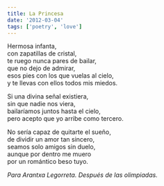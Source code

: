 ```yaml
---
title: La Princesa
date: '2012-03-04'
tags: ['poetry', 'love']
---
```


<div className="italic">
Hermosa infanta,<br/>
con zapatillas de cristal,<br/>
te ruego nunca pares de bailar,<br/>
que no dejo de admirar,<br/>
esos pies con los que vuelas al cielo,<br/>
y te llevas con ellos todos mis miedos.<br/>

Si una divina señal existiera,<br/>
sin que nadie nos viera,<br/>
bailaríamos juntos hasta el cielo,<br/>
pero acepto que yo arribe como tercero.<br/>

No sería capaz de quitarte el sueño,<br/>
de dividir un amor tan sincero,<br/>
seamos solo amigos sin duelo,<br/>
aunque por dentro me muero<br/>
por un romántico beso tuyo.<br/>
</div>

*Para Arantxa Legorreta. Después de las olimpiadas.*


